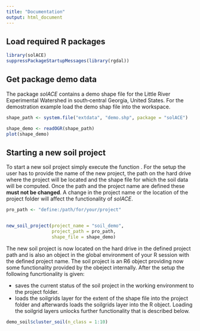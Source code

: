 ---
title: "Documentation"
output: html_document
---


## Load required R packages
```{r}
library(solACE)
suppressPackageStartupMessages(library(rgdal))
```

## Get package demo data
The package *solACE* contains a demo shape file for the Little River Experimental Watershed in south‐central Georgia, United States. For the demostration example load the demo shap file into the workspace.

```{r}
shape_path <- system.file("extdata", "demo.shp", package = "solACE")

shape_demo <- readOGR(shape_path)
plot(shape_demo)
```

## Starting a new soil project
To start a new soil project simply execute the function \code{new_soil_project()}. For the setup the user has to provide the name of the new project, the path on the hard drive where the project will be located and the shape file for which the soil data will be computed. Once the path and the project name are defined these **must not be changed**. A change in the project name or the location of the project folder will affect the functionality of *solACE*.

```{r}
pro_path <- "define:/path/for/your/project"


new_soil_project(project_name = "soil_demo", 
                 project_path = pro_path,
                 shape_file = shape_demo)
```

The new soil project is now located on the hard drive in the defined project path and is also an object in the global environment of your R session with the defined project name. The soil project is an R6 object providing now some functionality provided by the obeject internally. After the setup the following funcrtionality is given:

 - \code{demo_soil$save()} saves the current status of the soil project in the working environment to the project folder.
 - \code{demo_soil$load_soilgrids()} loads the soilgrids layer for the extent of the shape file into the project folder and afterwards loads the soilgrids layer into the R object. Loading the soilgrid layers unlocks further functionality that is described below.
 

```{r}
demo_soil$cluster_soil(n_class = 1:10)
```



